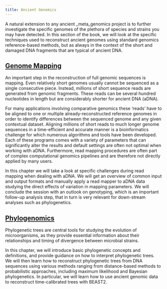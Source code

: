 ```yaml
---
title: Ancient Genomics
---
```


A natural extension to any ancient _meta_genomics project is to further investigate the specific genomes of the plethora of species and strains you may have detected. In this section of the book, we will look at the specific techniques used to reconstruct ancient genomes using standard genomics reference-based methods, but as always in the context of the short and damaged DNA fragments that are typical of ancient DNA.

## [Genome Mapping](genome-mapping.qmd)

An important step in the reconstruction of full genomic sequences is mapping. Even relatively short genomes usually cannot be sequenced as a single consecutive piece. Instead, millions of short sequence reads are generated from genomic fragments. These reads can be several hundred nucleotides in length but are considerably shorter for ancient DNA (aDNA).

For many applications involving comparative genomics these 'reads' have to be aligned to one or multiple already-reconstructed reference genomes in order to identify differences between the sequenced genome and any given contextual dataset. Aligning millions of short reads to much longer genome sequences in a time-efficient and accurate manner is a bioinformatics challenge for which numerous algorithms and tools have been developed. Each of these programs comes with a variety of parameters that can significantly alter the results and default settings are often not optimal when working with aDNA. Furthermore, read mapping procedures are often part of complex computational genomics pipelines and are therefore not directly applied by many users.

In this chapter we will take a look at specific challenges during read mapping when dealing with aDNA. We will get an overview of common input and output formats and manually apply a read mapper to aDNA data studying the direct effects of variation in mapping parameters. We will conclude the session with an outlook on genotyping, which is an important follow-up analysis step, that in turn is very relevant for down-stream analyses such as phylogenetics.

## [Phylogenomics](phylogenomics.qmd)

Phylogenetic trees are central tools for studying the evolution of microorganisms, as they provide essential information about their relationships and timing of divergence between microbial strains.

In this chapter, we will introduce basic phylogenetic concepts and definitions, and provide guidance on how to interpret phylogenetic trees. We will then learn how to reconstruct phylogenetic trees from DNA sequences using various methods ranging from distance-based methods to probabilistic approaches, including maximum likelihood and Bayesian phylogenetics. In particular, we will learn how to use ancient genomic data to reconstruct time-calibrated trees with BEAST2.